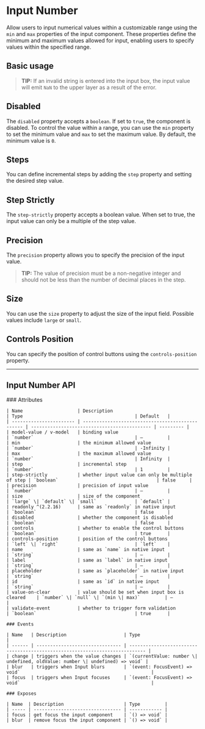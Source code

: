 
<Meta of={InputNumberStories} />

# Input Number

Allow users to input numerical values within a customizable range using the `min` and `max` properties of the input component. These properties define
the minimum and maximum values allowed for input, enabling users to specify values within the specified range.

## Basic usage

> **TIP:**
> If an invalid string is entered into the input box, the input value will emit `NaN` to the upper layer as a result of the error.

<Canvas
	withToolbar={true}
	of={InputNumberStories.BasicUsage}
/>

## Disabled

The `disabled` property accepts a `boolean`. If set to `true`, the component is disabled. To control the value within a range, you can use the `min`
property to set the minimum value and `max` to set the maximum value. By default, the minimum value is `0`.

<Canvas
	withToolbar={true}
	of={InputNumberStories.Disabled}
/>

## Steps

You can define incremental steps by adding the `step` property and setting the desired step value.

<Canvas
	withToolbar={true}
	of={InputNumberStories.Steps}
/>

## Step Strictly

The `step-strictly` property accepts a boolean value. When set to true, the input value can only be a multiple of the step value.

<Canvas
	withToolbar={true}
	of={InputNumberStories.StrictlyStep}
/>

## Precision

The `precision` property allows you to specify the precision of the input value.

> **TIP:**
> The value of precision must be a non-negative integer and should not be less than the number of decimal places in the step.

<Canvas
	withToolbar={true}
	of={InputNumberStories.Precision}
/>

## Size

You can use the `size` property to adjust the size of the input field. Possible values include `large` or `small`.

<Canvas
	withToolbar={true}
	of={InputNumberStories.Size}
/>

## Controls Position

You can specify the position of control buttons using the `controls-position` property.

<Canvas
	withToolbar={true}
	of={InputNumberStories.ControlsPosition}
/>

---

## Input Number API

<div style={{ marginTop: '30px' }}>
	### Attributes

    | Name                    | Description                                      | Type                                         | Default   |
    | ----------------------- | ------------------------------------------------ | -------------------------------------------- | --------- |
    | model-value / v-model   | binding value                                    | `number`                                     | —         |
    | min                     | the minimum allowed value                        | `number`                                     | -Infinity |
    | max                     | the maximum allowed value                        | `number`                                     | Infinity  |
    | step                    | incremental step                                 | `number`                                     | 1         |
    | step-strictly           | whether input value can only be multiple of step | `boolean`                                    | false     |
    | precision               | precision of input value                         | `number`                                     | —         |
    | size                    | size of the component                            | `large` \| `default` \| `small`              | `default` |
    | readonly ^(2.2.16)      | same as `readonly` in native input               | `boolean`                                    | false     |
    | disabled                | whether the component is disabled                | `boolean`                                    | false     |
    | controls                | whether to enable the control buttons            | `boolean`                                    | true      |
    | controls-position       | position of the control buttons                  | `left` \| `right`                            | `left`    |
    | name                    | same as `name` in native input                   | `string`                                     | —         |
    | label                   | same as `label` in native input                  | `string`                                     | —         |
    | placeholder             | same as `placeholder` in native input            | `string`                                     | —         |
    | id                      | same as `id` in native input                     | `string`                                     | —         |
    | value-on-clear          | value should be set when input box is cleared    | `number` \| `null` \| `(min \| max)`         | —         |
    | validate-event          | whether to trigger form validation               | `boolean`                                    | true      |

    ### Events

    | Name   | Description                     | Type                                                                         |
    | ------ | ------------------------------- | ---------------------------------------------------------------------------- |
    | change | triggers when the value changes | `(currentValue: number \| undefined, oldValue: number \| undefined) => void` |
    | blur   | triggers when Input blurs       | `(event: FocusEvent) => void`                                                |
    | focus  | triggers when Input focuses     | `(event: FocusEvent) => void`                                                |

    ### Exposes

    | Name  | Description                      | Type         |
    | ----- | -------------------------------- | ------------ |
    | focus | get focus the input component    | `() => void` |
    | blur  | remove focus the input component | `() => void` |

</div>
